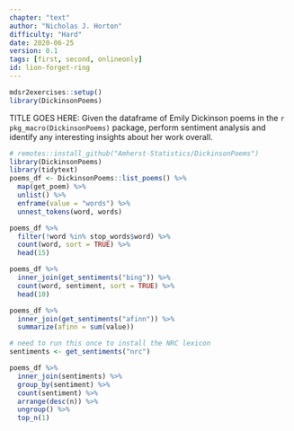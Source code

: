 ```yaml
---
chapter: "text"
author: "Nicholas J. Horton"
difficulty: "Hard"
date: 2020-06-25 
version: 0.1
tags: [first, second, onlineonly]
id: lion-forget-ring
---
```


```r
mdsr2exercises::setup()
library(DickinsonPoems)
```

TITLE GOES HERE: Given the dataframe of Emily Dickinson poems in the `r pkg_macro(DickinsonPoems)` package, perform sentiment analysis and identify any interesting insights about her work overall.  

```r
# remotes::install_github("Amherst-Statistics/DickinsonPoems")
library(DickinsonPoems)
library(tidytext)
poems_df <- DickinsonPoems::list_poems() %>%
  map(get_poem) %>%
  unlist() %>%
  enframe(value = "words") %>%
  unnest_tokens(word, words)
```

  <!--begin-answer-->
```r
poems_df %>%
  filter(!word %in% stop_words$word) %>%
  count(word, sort = TRUE) %>%
  head(15)

poems_df %>%
  inner_join(get_sentiments("bing")) %>%
  count(word, sentiment, sort = TRUE) %>%
  head(10)

poems_df %>%
  inner_join(get_sentiments("afinn")) %>%
  summarize(afinn = sum(value))
```

```r
# need to run this once to install the NRC lexicon
sentiments <- get_sentiments("nrc")
```

```r
poems_df %>%
  inner_join(sentiments) %>%
  group_by(sentiment) %>%
  count(sentiment) %>%
  arrange(desc(n)) %>%
  ungroup() %>%
  top_n(1)
```

  <!--end-answer-->


